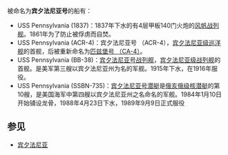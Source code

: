 被命名为'''宾夕法尼亚号'''的船有：

*USS Pennsylvania (1837)：1837年下水的有4层甲板140门火炮的[[风帆战列舰|风帆战列舰]]。1861年为了防止被俘虏而自焚。
*USS Pennsylvania (ACR-4)：宾夕法尼亚号 （ACR-4），[[宾夕法尼亚级巡洋舰|宾夕法尼亚级巡洋舰]]的首舰，后被重新命名为[[匹兹堡号_（CA-4）|匹兹堡号 （CA-4）]]。
*USS Pennsylvania (BB-38)：[[宾夕法尼亚号战列舰|宾夕法尼亚号战列舰]]，[[宾夕法尼亚级战列舰|宾夕法尼亚级战列舰]]的首舰。是美军第三艘以宾夕法尼亚州为名的军舰。1915年下水，在1916年服役。
*USS Pennsylvania (SSBN-735)：[[宾夕法尼亚号潜艇|宾夕法尼亚号潜艇]]是[[俄亥俄级核潜艇|俄亥俄级核潜艇]]的第10艘，是美国海军中第四艘以宾夕法尼亚州之名命名的军舰。1984年1月10日开始铺设龙骨，1988年4月23日下水，1989年9月9日正式服役

== 参见 ==
*[[宾夕法尼亚|宾夕法尼亚]]
 	
{{disambig|Cat=六字消歧义|T}}